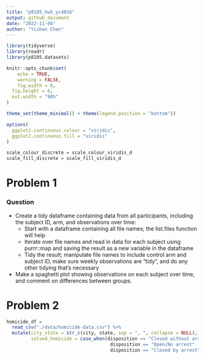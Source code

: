 ```yaml
---
title: "p8105_hw5_yc4016"
output: github_document
date: "2022-11-08"
author: "Yishan Chen"
---
```


```r
library(tidyverse)
library(readr)
library(p8105.datasets)

knitr::opts_chunk$set(
	echo = TRUE,
	warning = FALSE,
	fig.width = 8, 
  fig.height = 6,
  out.width = "90%"
)

theme_set(theme_minimal() + theme(legend.position = "bottom"))

options(
  ggplot2.continuous.colour = "viridis",
  ggplot2.continuous.fill = "viridis"
)

scale_colour_discrete = scale_colour_viridis_d
scale_fill_discrete = scale_fill_viridis_d
```


# Problem 1

### Question
* Create a tidy dataframe containing data from all participants, including the subject ID, arm, and observations over time:
  * Start with a dataframe containing all file names; the list.files function will help
  * Iterate over file names and read in data for each subject using purrr::map and saving the result as a new variable in the dataframe
  * Tidy the result; manipulate file names to include control arm and subject ID, make sure weekly observations are “tidy”, and do any other tidying that’s necessary
* Make a spaghetti plot showing observations on each subject over time, and comment on differences between groups.




# Problem 2

```r
homicide_df = 
  read_csv("./data/homicide-data.csv") %>% 
  mutate(city_state = str_c(city, state, sep = ", ", collapse = NULL),
         solved_homicide = case_when(disposition == "Closed without arrest" ~ "unsolved",
                                      disposition == "Open/No arrest"        ~ "unsolved",
                                      disposition == "Closed by arrest"      ~ "solved"))
```











